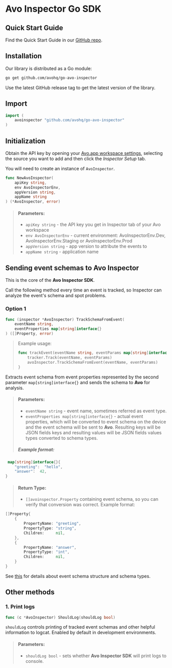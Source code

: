 # Avo Inspector Go SDK

## Quick Start Guide

Find the Quick Start Guide in our [GitHub repo](https://github.com/avohq/go-avo-inspector/tree/develop).

## Installation

Our library is distributed as a Go module:

```bash
go get github.com/avohq/go-avo-inspector
```

Use the latest GitHub release tag to get the latest version of the library.

## Import

```go
import (
	avoinspector "github.com/avohq/go-avo-inspector"
)
```

## Initialization

Obtain the API key by opening your [Avo.app workspace settings](https://www.avo.app/schemas/default/settings), selecting the source you want to add and then click the _Inspector Setup_ tab.

You will need to create an instance of `AvoInspector`.

```go
func NewAvoInspector(
	apiKey string,
	env AvoInspectorEnv,
	appVersion string,
	appName string
) (*AvoInspector, error)
```

> #### Parameters:
>
> - `apiKey string` - the API key you get in Inspector tab of your Avo workspace
> - `env AvoInspectorEnv` - current environment: AvoInspectorEnv.Dev, AvoInspectorEnv.Staging or AvoInspectorEnv.Prod
> - `appVersion string` - app version to attribute the events to
> - `appName string` - application name

## Sending event schemas to Avo Inspector

This is the core of the **Avo Inspector SDK**.

Call the following method every time an event is tracked, so Inspector can analyze the event's schema and spot problems.

### Option 1

```go
func (inspector *AvoInspector) TrackSchemaFromEvent(
	eventName string,
	eventProperties map[string]interface{}
) ([]Property, error)
```

> Example usage:
>
> ```go
> func trackEvent(eventName string, eventParams map[string]interface{}) {
>     tracker.Track(eventName, eventParams)
>     avoInspector.TrackSchemaFromEvent(eventName, eventParams)
> }
> ```

Extracts event schema from event properties represented by the second parameter `map[string]interface{}` and sends the schema to **Avo** for analysis.

> #### Parameters:
>
> - `eventName string` - event name, sometimes referred as event type.
> - `eventProperties map[string]interface{}` - actual event properties, which will be converted to event schema on the device and the event schema will be sent to **Avo**. Resulting keys will be JSON fields keys and resulting values will be JSON fields values types converted to schema types.
>
> ##### Example format:
>
```go
 map[string]interface{}{
	"greeting":  "hello",
	"answer":  42,
}
```

> #### Return Type:
>
> - `[]avoinspector.Property` containing event schema, so you can verify that conversion was correct.
>   Example format:
>
```go
[]Property{
	{
		PropertyName: "greeting",
		PropertyType: "string",
		Children:     nil,
	},
	{
		PropertyName: "answer",
		PropertyType: "int",
		Children:     nil,
	}
}
```

See [this](/inspector/sdk#standalone-usage) for details about event schema structure and schema types.

## Other methods

### 1. Print logs

```go
func (c *AvoInspector) ShouldLog(shouldLog bool)
```

`shouldLog` controls printing of tracked event schemas and other helpful information to logcat. Enabled by default in development environments.

> #### Parameters:
>
> - `shouldLog bool` - sets whether **Avo Inspector SDK** will print logs to console.
